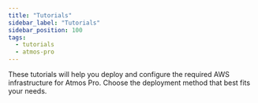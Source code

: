 ```yaml
---
title: "Tutorials"
sidebar_label: "Tutorials"
sidebar_position: 100
tags:
  - tutorials
  - atmos-pro
---
```


<Intro>
  These tutorials will help you deploy and configure the required AWS infrastructure for Atmos Pro. Choose the deployment method that best fits your needs.
</Intro>

<DocCardList/> 